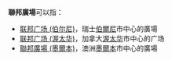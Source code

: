 '''聯邦廣場'''可以指：
* [[联邦广场_(伯尔尼)|联邦广场 (伯尔尼)]]，瑞士[[伯爾尼|伯爾尼]]市中心的廣場
* [[联邦广场_(渥太华)|联邦广场 (渥太华)]]，加拿大[[渥太华|渥太华]]市中心的广场
* [[聯邦廣場_(墨爾本)|聯邦廣場 (墨爾本)]]，澳洲[[墨爾本|墨爾本]]市中心的廣場

{{disambig|Cat=四字地名消歧義}}